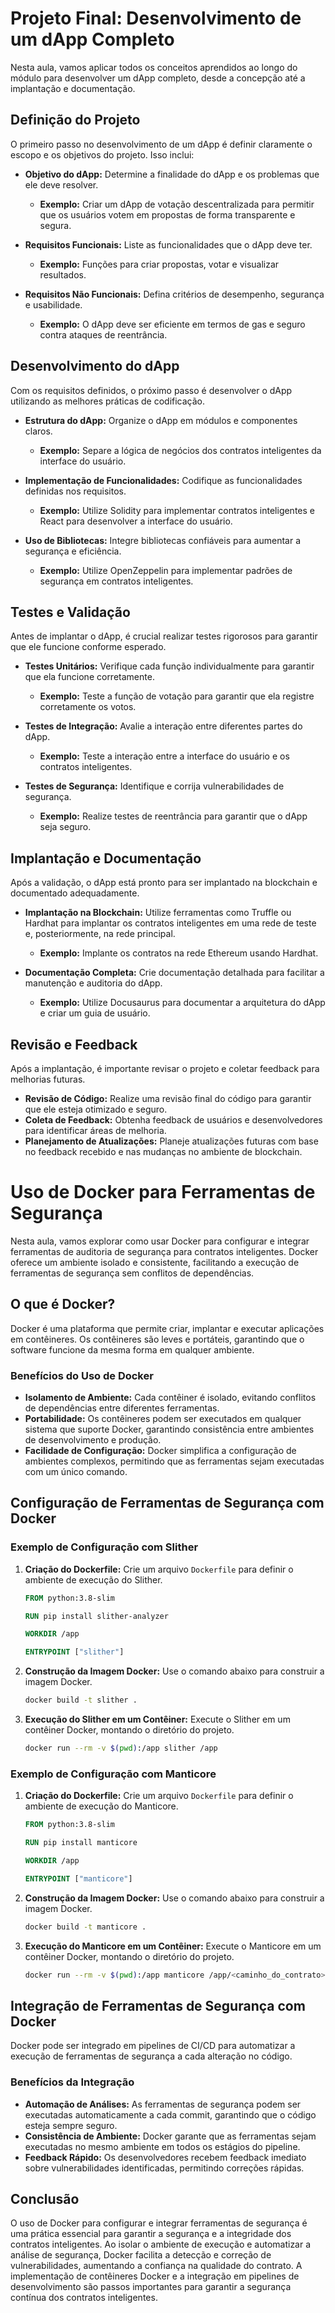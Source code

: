 # Projeto Final: Desenvolvimento de um dApp Completo

Nesta aula, vamos aplicar todos os conceitos aprendidos ao longo do módulo para desenvolver um dApp completo, desde a concepção até a implantação e documentação.

## Definição do Projeto

O primeiro passo no desenvolvimento de um dApp é definir claramente o escopo e os objetivos do projeto. Isso inclui:

- **Objetivo do dApp:** Determine a finalidade do dApp e os problemas que ele deve resolver.

  - **Exemplo:** Criar um dApp de votação descentralizada para permitir que os usuários votem em propostas de forma transparente e segura.

- **Requisitos Funcionais:** Liste as funcionalidades que o dApp deve ter.

  - **Exemplo:** Funções para criar propostas, votar e visualizar resultados.

- **Requisitos Não Funcionais:** Defina critérios de desempenho, segurança e usabilidade.
  - **Exemplo:** O dApp deve ser eficiente em termos de gas e seguro contra ataques de reentrância.

## Desenvolvimento do dApp

Com os requisitos definidos, o próximo passo é desenvolver o dApp utilizando as melhores práticas de codificação.

- **Estrutura do dApp:** Organize o dApp em módulos e componentes claros.

  - **Exemplo:** Separe a lógica de negócios dos contratos inteligentes da interface do usuário.

- **Implementação de Funcionalidades:** Codifique as funcionalidades definidas nos requisitos.

  - **Exemplo:** Utilize Solidity para implementar contratos inteligentes e React para desenvolver a interface do usuário.

- **Uso de Bibliotecas:** Integre bibliotecas confiáveis para aumentar a segurança e eficiência.
  - **Exemplo:** Utilize OpenZeppelin para implementar padrões de segurança em contratos inteligentes.

## Testes e Validação

Antes de implantar o dApp, é crucial realizar testes rigorosos para garantir que ele funcione conforme esperado.

- **Testes Unitários:** Verifique cada função individualmente para garantir que ela funcione corretamente.

  - **Exemplo:** Teste a função de votação para garantir que ela registre corretamente os votos.

- **Testes de Integração:** Avalie a interação entre diferentes partes do dApp.

  - **Exemplo:** Teste a interação entre a interface do usuário e os contratos inteligentes.

- **Testes de Segurança:** Identifique e corrija vulnerabilidades de segurança.
  - **Exemplo:** Realize testes de reentrância para garantir que o dApp seja seguro.

## Implantação e Documentação

Após a validação, o dApp está pronto para ser implantado na blockchain e documentado adequadamente.

- **Implantação na Blockchain:** Utilize ferramentas como Truffle ou Hardhat para implantar os contratos inteligentes em uma rede de teste e, posteriormente, na rede principal.

  - **Exemplo:** Implante os contratos na rede Ethereum usando Hardhat.

- **Documentação Completa:** Crie documentação detalhada para facilitar a manutenção e auditoria do dApp.
  - **Exemplo:** Utilize Docusaurus para documentar a arquitetura do dApp e criar um guia de usuário.

## Revisão e Feedback

Após a implantação, é importante revisar o projeto e coletar feedback para melhorias futuras.

- **Revisão de Código:** Realize uma revisão final do código para garantir que ele esteja otimizado e seguro.
- **Coleta de Feedback:** Obtenha feedback de usuários e desenvolvedores para identificar áreas de melhoria.
- **Planejamento de Atualizações:** Planeje atualizações futuras com base no feedback recebido e nas mudanças no ambiente de blockchain.

# Uso de Docker para Ferramentas de Segurança

Nesta aula, vamos explorar como usar Docker para configurar e integrar ferramentas de auditoria de segurança para contratos inteligentes. Docker oferece um ambiente isolado e consistente, facilitando a execução de ferramentas de segurança sem conflitos de dependências.

## O que é Docker?

Docker é uma plataforma que permite criar, implantar e executar aplicações em contêineres. Os contêineres são leves e portáteis, garantindo que o software funcione da mesma forma em qualquer ambiente.

### Benefícios do Uso de Docker

- **Isolamento de Ambiente:** Cada contêiner é isolado, evitando conflitos de dependências entre diferentes ferramentas.
- **Portabilidade:** Os contêineres podem ser executados em qualquer sistema que suporte Docker, garantindo consistência entre ambientes de desenvolvimento e produção.
- **Facilidade de Configuração:** Docker simplifica a configuração de ambientes complexos, permitindo que as ferramentas sejam executadas com um único comando.

## Configuração de Ferramentas de Segurança com Docker

### Exemplo de Configuração com Slither

1. **Criação do Dockerfile:** Crie um arquivo `Dockerfile` para definir o ambiente de execução do Slither.

   ```dockerfile
   FROM python:3.8-slim

   RUN pip install slither-analyzer

   WORKDIR /app

   ENTRYPOINT ["slither"]
   ```

2. **Construção da Imagem Docker:** Use o comando abaixo para construir a imagem Docker.

   ```bash
   docker build -t slither .
   ```

3. **Execução do Slither em um Contêiner:** Execute o Slither em um contêiner Docker, montando o diretório do projeto.

   ```bash
   docker run --rm -v $(pwd):/app slither /app
   ```

### Exemplo de Configuração com Manticore

1. **Criação do Dockerfile:** Crie um arquivo `Dockerfile` para definir o ambiente de execução do Manticore.

   ```dockerfile
   FROM python:3.8-slim

   RUN pip install manticore

   WORKDIR /app

   ENTRYPOINT ["manticore"]
   ```

2. **Construção da Imagem Docker:** Use o comando abaixo para construir a imagem Docker.

   ```bash
   docker build -t manticore .
   ```

3. **Execução do Manticore em um Contêiner:** Execute o Manticore em um contêiner Docker, montando o diretório do projeto.

   ```bash
   docker run --rm -v $(pwd):/app manticore /app/<caminho_do_contrato>
   ```

## Integração de Ferramentas de Segurança com Docker

Docker pode ser integrado em pipelines de CI/CD para automatizar a execução de ferramentas de segurança a cada alteração no código.

### Benefícios da Integração

- **Automação de Análises:** As ferramentas de segurança podem ser executadas automaticamente a cada commit, garantindo que o código esteja sempre seguro.
- **Consistência de Ambiente:** Docker garante que as ferramentas sejam executadas no mesmo ambiente em todos os estágios do pipeline.
- **Feedback Rápido:** Os desenvolvedores recebem feedback imediato sobre vulnerabilidades identificadas, permitindo correções rápidas.

## Conclusão

O uso de Docker para configurar e integrar ferramentas de segurança é uma prática essencial para garantir a segurança e a integridade dos contratos inteligentes. Ao isolar o ambiente de execução e automatizar a análise de segurança, Docker facilita a detecção e correção de vulnerabilidades, aumentando a confiança na qualidade do contrato. A implementação de contêineres Docker e a integração em pipelines de desenvolvimento são passos importantes para garantir a segurança contínua dos contratos inteligentes.
